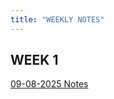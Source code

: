 ```yaml
---
title: "WEEKLY NOTES"
---
```


## WEEK 1
[09-08-2025 Notes](https://musa-5080-fall-2025.github.io/portfolio-setup-TessaVu/weekly-notes/week-01-notes)
